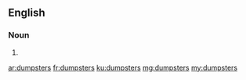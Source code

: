 ==English==

===Noun===
{{head|en|plural}}

# {{plural of|dumpster|lang=en}}

[[ar:dumpsters]]
[[fr:dumpsters]]
[[ku:dumpsters]]
[[mg:dumpsters]]
[[my:dumpsters]]